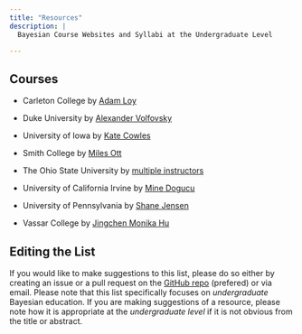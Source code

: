 ```yaml
---
title: "Resources"
description: |
  Bayesian Course Websites and Syllabi at the Undergraduate Level

---
```



## Courses
 
- Carleton College by [Adam Loy](https://github.com/aloy/math315-fall2019){target="_blank"}

- Duke University by [Alexander Volfovsky](https://www2.stat.duke.edu/courses/Fall18/sta601.001//){target="_blank"}

- University of Iowa by [Kate Cowles](https://stat.uiowa.edu/syllabi-stat4520-22s138-bayesian-statistics){target="_blank"}

- Smith College by [Miles Ott](https://www.dropbox.com/s/bj91cfk4tkfjwmy/SDS%20390%20Bayes%20Fall%202020%20Syllabus.pdf?dl=0){target="_blank"}

- The Ohio State University by [multiple instructors](https://stat.osu.edu/courses/stat-3303#:~:text=Topics%20include%3A%20formulation%20of%20decision,characterizing%20and%20finding%20optimal%20decisions.){target="_blank"}

- University of California Irvine by [Mine Dogucu](https:stats115.com){target="_blank"}  

- University of Pennsylvania by [Shane Jensen](https://apps.wharton.upenn.edu/syllabi/2019A/STAT442001/){target="_blank"}

- Vassar College by [Jingchen Monika Hu](https://github.com/monika76five/Undergrad-Bayesian-Statistics){target="_blank"}



## Editing the List

If you would like to make suggestions to this list, please do so either by creating an issue or a pull request on the [GitHub repo](https://www.github.com/mdogucu/undergrad-bayes){target="_blank"} (prefered) or via email. Please note that this list specifically focuses on _undergraduate_ Bayesian education. If you are making suggestions of a resource, please note how it is appropriate at the _undergraduate level_ if it is not obvious from the title or abstract. 

